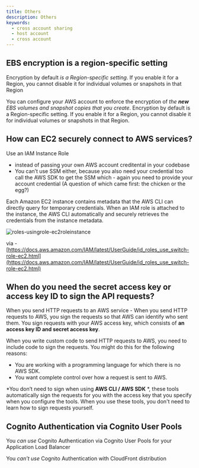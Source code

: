 ```yaml
---
title: Others
description: Others
keywords:
  - cross account sharing
  - host account
  - cross account
---
```


## EBS encryption is a region-specific setting

Encryption by default *is a Region-specific setting*. If you enable it for a Region, you cannot disable it for individual volumes or snapshots in that Region

You can configure your AWS account to enforce the encryption of *the **new** EBS volumes and snapshot copies that you create*. Encryption by default is a Region-specific setting. If you enable it for a Region, you cannot disable it for individual volumes or snapshots in that Region.


## How can EC2 securely connect to AWS services?

Use an IAM Instance Role



* instead of passing your own AWS account creditental in your codebase
* You can’t use SSM either, because you also need your credential too call the AWS SDK to get the SSM which - again you need to provide your account credential (A question of which came first: the chicken or the egg?)

Each Amazon EC2 instance contains metadata that the AWS CLI can directly query for temporary credentials. When an IAM role is attached to the instance, the AWS CLI automatically and securely retrieves the credentials from the instance metadata.


![roles-usingrole-ec2roleinstance](/img/cloud-computing/aws/security/roles-usingrole-ec2roleinstance.png "image_tooltip")


via - [https://docs.aws.amazon.com/IAM/latest/UserGuide/id_roles_use_switch-role-ec2.html](https://docs.aws.amazon.com/IAM/latest/UserGuide/id_roles_use_switch-role-ec2.html)


## When do you need the secret access key or access key ID to sign the API requests?

When you send HTTP requests to an AWS service - When you send HTTP requests to AWS, you sign the requests so that AWS can identify who sent them. You sign requests with your AWS access key, which consists of **an access key ID and secret access key**.

When you write custom code to send HTTP requests to AWS, you need to include code to sign the requests. You might do this for the following reasons:

* You are working with a programming language for which there is no AWS SDK.
* You want complete control over how a request is sent to AWS.

*You don’t need to sign when using **AWS CLI / AWS SDK** *, these tools automatically sign the requests for you with the access key that you specify when you configure the tools. When you use these tools, you don't need to learn how to sign requests yourself.



## Cognito Authentication via Cognito User Pools

You *can use* Cognito Authentication via Cognito User Pools for your Application Load Balancer 

You *can’t use* Cognito Authentication with CloudFront distribution